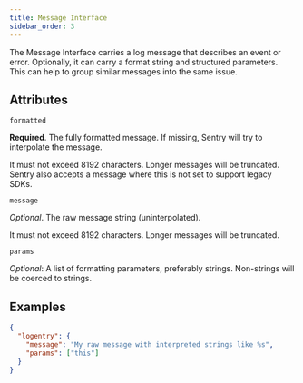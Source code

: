 ```yaml
---
title: Message Interface
sidebar_order: 3
---
```


The Message Interface carries a log message that describes an event or error.
Optionally, it can carry a format string and structured parameters. This can
help to group similar messages into the same issue.

## Attributes

`formatted`

**Required**. The fully formatted message. If missing, Sentry will try to
  interpolate the message.
  
  It must not exceed 8192 characters. Longer messages will be truncated. Sentry
  also accepts a message where this is not set to support legacy SDKs.

`message`

_Optional_. The raw message string (uninterpolated).

  It must not exceed 8192 characters. Longer messages will be truncated.

`params`

_Optional_: A list of formatting parameters, preferably strings. Non-strings
  will be coerced to strings.


## Examples

```json
{
  "logentry": {
    "message": "My raw message with interpreted strings like %s",
    "params": ["this"]
  }
}
```
